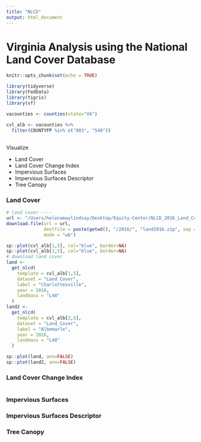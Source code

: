 ```yaml
---
title: "NLCD"
output: html_document
---
```

# Virginia Analysis using the National Land Cover Database
```r
knitr::opts_chunk$set(echo = TRUE)
```


```r
library(tidyverse)
library(FedData) 
library(tigris)
library(sf)
```


```r
vacounties <- counties(state="VA")

cvl_alb <- vacounties %>%
  filter(COUNTYFP %in% c("003", "540"))
```



## {.tabset}

Visualize 

* Land Cover
* Land Cover Change Index
* Impervious Surfaces
* Impervious Surfaces Descriptor
* Tree Canopy

### Land Cover
```r
# land cover ----
url <- "/Users/helenamaylindsay/Desktop/Equity-Center/NLCD_2016_Land_Cover_L48_20190424.zip"
download.file(url = url,
              destfile = paste(getwd(), "/2016/", "land2016.zip", sep = ""),
              mode = "wb")
```

```r
sp::plot(cvl_alb[1,5], col="blue", border=NA) 
sp::plot(cvl_alb[2,5], col="blue", border=NA)
# download land cover
land <-
  get_nlcd(
    template = cvl_alb[1,5],
    dataset = "Land_Cover",
    label = "Charlottesville",
    year = 2016,
    landmass = "L48"
  )
land2 <-
  get_nlcd(
    template = cvl_alb[2,5],
    dataset = "Land_Cover",
    label = "Albemarle",
    year = 2016,
    landmass = "L48"
  )

sp::plot(land, ann=FALSE)
sp::plot(land2, ann=FALSE)
```




### Land Cover Change Index

```r

```

### Impervious Surfaces

### Impervious Surfaces Descriptor

### Tree Canopy


